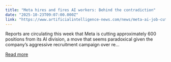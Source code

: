 ```yaml
---
title: "Meta hires and fires AI workers: Behind the contradiction"
date: "2025-10-23T09:07:00.000Z"
link: "https://www.artificialintelligence-news.com/news/meta-ai-job-cuts-hiring-contradiction-2025/"
---
```


Reports are circulating this week that Meta is cutting approximately 600 positions from its AI division, a move that seems paradoxical given the company&#8217;s aggressive recruitment campaign over re...

[Read more](https://www.artificialintelligence-news.com/news/meta-ai-job-cuts-hiring-contradiction-2025/)
